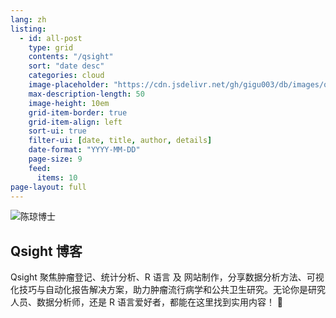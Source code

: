 ```yaml
---
lang: zh
listing:
  - id: all-post
    type: grid
    contents: "/qsight"
    sort: "date desc"
    categories: cloud
    image-placeholder: "https://cdn.jsdelivr.net/gh/gigu003/db/images/qsightpic.jpeg"
    max-description-length: 50
    image-height: 10em
    grid-item-border: true
    grid-item-align: left
    sort-ui: true
    filter-ui: [date, title, author, details]
    date-format: "YYYY-MM-DD"
    page-size: 9
    feed:
      items: 10
page-layout: full
---
```


```{=html}
<section class="author-card">
  <div class="avatar-container">
    <img src="../_assets/images/author.png" alt="陈琼博士" class="author-avatar">
  </div>
  <div class="author-info">
    <h2>Qsight 博客</h2>
    <p class="bio">Qsight 聚焦肿瘤登记、统计分析、R 语言 及 网站制作，分享数据分析方法、可视化技巧与自动化报告解决方案，助力肿瘤流行病学和公共卫生研究。无论你是研究人员、数据分析师，还是 R 语言爱好者，都能在这里找到实用内容！ 🚀</p>
    <div class="social-links">
      <a href="https://github.com/gigu003" target="_blank">
        <i class="bi bi-github"></i>
      </a>
      <a href="mailto:chenq08@126.com" target="_blank">
        <i class="bi bi-envelope"></i>
      </a>
      <a href="https://scholar.google.com/citations?hl=zh-CN&user=KKgW5AwAAAAJ&view_op=list_works&authuser=1&sortby=pubdate" target="_blank">
        <i class="bi bi-google"></i>
      </a>
    </div>
  </div>
</section>
```



::: {#all-post}
:::


